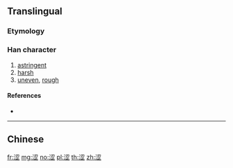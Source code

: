 {{character info/new}}
{{also|澀}}
==Translingual==
{{Han simplified forms|澀|渋|涩}}

===Etymology===
{{Han simp|澀|f=歰|t=⿱刃止}}

===Han character===
{{Han char|rn=85|rad=水|as=07|sn=10|four=3711|canj=ESIM,XESIM|ids=⿰氵⿱刃止}}

# [[astringent]]
# [[harsh]]
# [[uneven]], [[rough]]

====References====
* {{Han ref|kx=0627.311|hdz=31636.060|uh=6DA9|ud=28073}}

----

==Chinese==
{{zh-see|澀}}

[[fr:涩]]
[[mg:涩]]
[[no:涩]]
[[pl:涩]]
[[th:涩]]
[[zh:涩]]